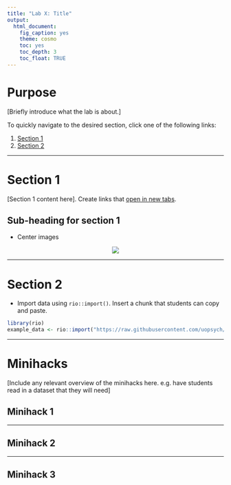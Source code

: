 ```yaml
---
title: "Lab X: Title"
output: 
  html_document: 
    fig_caption: yes
    theme: cosmo
    toc: yes
    toc_depth: 3
    toc_float: TRUE
---
```


# Purpose

[Briefly introduce what the lab is about.]

To quickly navigate to the desired section, click one of the following links:

1. [Section 1](#section1)
1. [Section 2](#section2)

***

# Section 1{#section1}

[Section 1 content here]. Create links that [open in new tabs](https://www.tidyverse.org/){target="_blank"}.

## Sub-heading for section 1

* Center images

<center>
![](images/example_image.png)
</center>

***

# Section 2{#section2}

* Import data using `rio::import()`. Insert a chunk that students can copy and paste. 

```r
library(rio)
example_data <- rio::import("https://raw.githubusercontent.com/uopsych/psy612/master/labs/lab_template/data/example_data.csv")
```

***

# Minihacks

[Include any relevant overview of the minihacks here. e.g. have students read in a dataset that they will need]

## Minihack 1

***

## Minihack 2

***

## Minihack 3